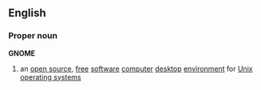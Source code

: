 ==English==
===Proper noun===
{{wikipedia}}
'''GNOME'''
# an [[open source]], [[free]] [[software]] [[computer]] [[desktop]] [[environment]] for [[Unix]] [[operating system]]s